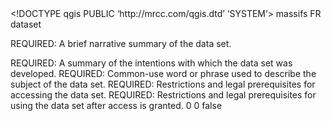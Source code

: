 <!DOCTYPE qgis PUBLIC 'http://mrcc.com/qgis.dtd' 'SYSTEM'>
<qgis version="3.34.7-Prizren">
  <identifier>massifs</identifier>
  <parentidentifier></parentidentifier>
  <language>FR</language>
  <type>dataset</type>
  <title>massifs</title>
  <abstract>REQUIRED: A brief narrative summary of the data set.

REQUIRED: A summary of the intentions with which the data set was developed.</abstract>
  <keywords vocabulary="gmd:topicCategory">
    <keyword>REQUIRED: Common-use word or phrase used to describe the subject of the data set.</keyword>
  </keywords>
  <contact>
    <name></name>
    <organization></organization>
    <position></position>
    <voice></voice>
    <fax></fax>
    <email></email>
    <role></role>
  </contact>
  <links>
    <link url="file://\\Orsay380\sig\données Geo\Limites massifs PRA\Alpes\massifs.shp" type="Local Area Network" size="" name="Fichier de formes" description="" format="" mimeType=""/>
  </links>
  <dates/>
  <fees></fees>
  <constraints type="Accès">REQUIRED: Restrictions and legal prerequisites for accessing the data set.</constraints>
  <rights>REQUIRED: Restrictions and legal prerequisites for using the data set after access is granted.</rights>
  <encoding></encoding>
  <crs>
    <spatialrefsys nativeFormat="Wkt">
      <wkt></wkt>
      <proj4></proj4>
      <srsid>0</srsid>
      <srid>0</srid>
      <authid></authid>
      <description></description>
      <projectionacronym></projectionacronym>
      <ellipsoidacronym></ellipsoidacronym>
      <geographicflag>false</geographicflag>
    </spatialrefsys>
  </crs>
  <extent>
    <spatial miny="1893994.43519100011326373" minz="0" dimensions="2" crs="EPSG:4326" maxy="2165394.6541869998909533" maxx="1031500.01744199998211116" minx="830509.48684400005731732" maxz="0"/>
    <temporal>
      <period>
        <start></start>
        <end></end>
      </period>
    </temporal>
  </extent>
</qgis>
